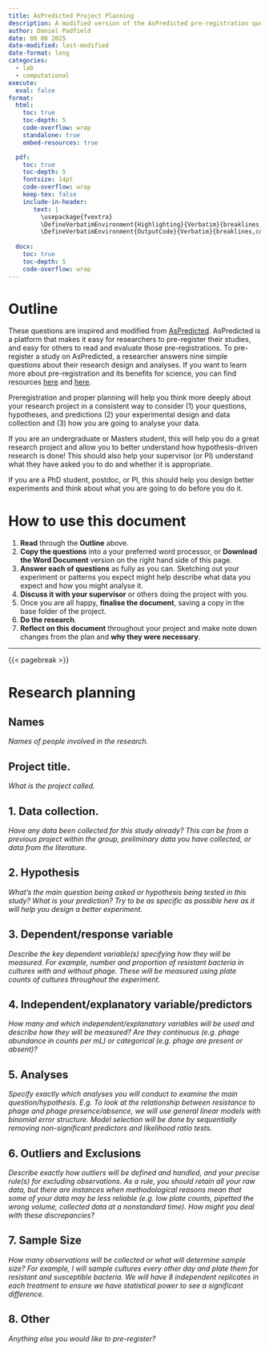 ```yaml
---
title: AsPredicted Project Planning
description: A modified version of the AsPredicted pre-registration questions to help you plan your research project.
author: Daniel Padfield
date: 08 08 2025
date-modified: last-modified
date-format: long
categories: 
  - lab
  - computational
execute: 
  eval: false
format:
  html:
    toc: true
    toc-depth: 5
    code-overflow: wrap
    standalone: true
    embed-resources: true

  pdf:
    toc: true
    toc-depth: 5
    fontsize: 14pt
    code-overflow: wrap
    keep-tex: false
    include-in-header: 
       text: |
         \usepackage{fvextra}
         \DefineVerbatimEnvironment{Highlighting}{Verbatim}{breaklines,commandchars=\\\{\}}
         \DefineVerbatimEnvironment{OutputCode}{Verbatim}{breaklines,commandchars=\\\{\}}
  
  docx:
    toc: true
    toc-depth: 5
    code-overflow: wrap
---
```


# Outline

These questions are inspired and modified from [AsPredicted](https://aspredicted.org/). AsPredicted is a platform that makes it easy for researchers to pre-register their studies, and easy for others to read and evaluate those pre-registrations. To pre-register a study on AsPredicted, a researcher answers nine simple questions about their research design and analyses. If you want to learn more about pre-registration and its benefits for science, you can find resources [here](https://help.osf.io/article/145-preregistration) and [here](https://datacolada.org/64).

Preregistration and proper planning will help you think more deeply about your research project in a consistent way to consider (1) your questions, hypotheses, and predictions (2) your experimental design and data collection and (3) how you are going to analyse your data. 

If you are an undergraduate or Masters student, this will help you do a great research project and allow you to better understand how hypothesis-driven research is done! This should also help your supervisor (or PI) understand what they have asked you to do and whether it is appropriate.

If you are a PhD student, postdoc, or PI, this should help you design better experiments and think about what you are going to do before you do it.

# How to use this document

1. **Read** through the **Outline** above.
1. **Copy the questions** into a your preferred word processor, or **Download the Word Document** version on the right hand side of this page.
1. **Answer each of questions** as fully as you can. Sketching out your experiment or patterns you expect might help describe what data you expect and how you might analyse it. 
1. **Discuss it with your supervisor** or others doing the project with you. 
1. Once you are all happy, **finalise the document**, saving a copy in the base folder of the project.
1. **Do the research**.
1. **Reflect on this document** throughout your project and make note down changes from the plan and **why they were necessary**.

---

{{< pagebreak >}}

# Research planning

## Names

*Names of people involved in the research.*

## Project title.

*What is the project called.*

## 1. Data collection.

*Have any data been collected for this study already?* *This can be from a previous project within the group, preliminary data you have collected, or data from the literature.*

## 2. Hypothesis

*What's the main question being asked or hypothesis being tested in this study? What is your prediction? Try to be as specific as possible here as it will help you design a better experiment.*

## 3. Dependent/response variable

*Describe the key dependent variable(s) specifying how they will be measured.* *For example, number and proportion of resistant bacteria in cultures with and without phage. These will be measured using plate counts of cultures throughout the experiment.*

## 4. Independent/explanatory variable/predictors

*How many and which independent/explanatory variables will be used and describe how they will be measured? Are they continuous (e.g. phage abundance in counts per mL) or categorical (e.g. phage are present or absent)?*

## 5. Analyses

*Specify exactly which analyses you will conduct to examine the main question/hypothesis.* *E.g. To look at the relationship between resistance to phage and phage presence/absence, we will use general linear models with binomial error structure. Model selection will be done by sequentially removing non-significant predictors and likelihood ratio tests.*

## 6. Outliers and Exclusions

*Describe exactly how outliers will be defined and handled, and your precise rule(s) for excluding observations.* *As a rule, you should retain all your raw data, but there are instances when methodological reasons mean that some of your data may be less reliable (e.g. low plate counts, pipetted the wrong volume, collected data at a nonstandard time). How might you deal with these discrepancies?*

## 7. Sample Size

*How many observations will be collected or what will determine sample size?* *For example, I will sample cultures every other day and plate them for resistant and susceptible bacteria. We will have 8 independent replicates in each treatment to ensure we have statistical power to see a significant difference.*

## 8. Other

*Anything else you would like to pre-register?*
